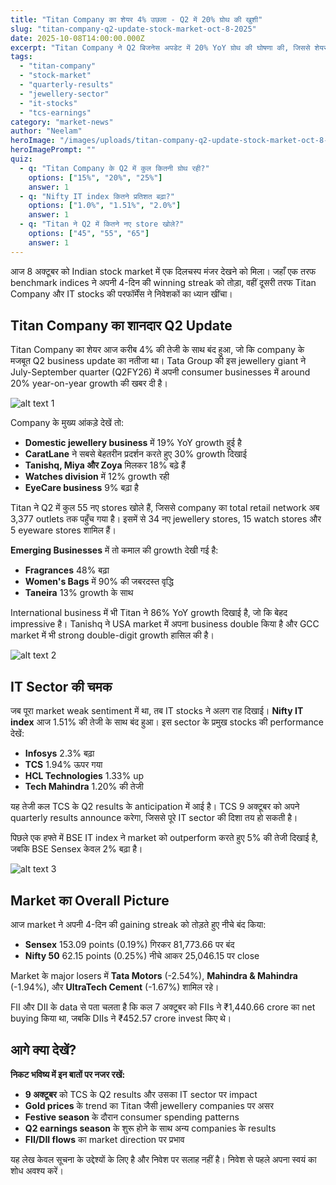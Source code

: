 ```yaml
---
title: "Titan Company का शेयर 4% उछला - Q2 में 20% ग्रोथ की खुशी"
slug: "titan-company-q2-update-stock-market-oct-8-2025"
date: 2025-10-08T14:00:00.000Z
excerpt: "Titan Company ने Q2 बिजनेस अपडेट में 20% YoY ग्रोथ की घोषणा की, जिससे शेयर 4% बढ़ा। IT sector भी चमका, लेकिन market ने 4-दिन की तेजी तोड़ी।"
tags:
  - "titan-company"
  - "stock-market"
  - "quarterly-results"
  - "jewellery-sector"
  - "it-stocks"
  - "tcs-earnings"
category: "market-news"
author: "Neelam"
heroImage: "/images/uploads/titan-company-q2-update-stock-market-oct-8-2025/hero-image.jpg"
heroImagePrompt: ""
quiz:
  - q: "Titan Company के Q2 में कुल कितनी ग्रोथ रही?"
    options: ["15%", "20%", "25%"]
    answer: 1
  - q: "Nifty IT index कितने प्रतिशत बढ़ा?"
    options: ["1.0%", "1.51%", "2.0%"]
    answer: 1
  - q: "Titan ने Q2 में कितने नए store खोले?"
    options: ["45", "55", "65"]
    answer: 1
---
```



आज 8 अक्टूबर को Indian stock market में एक दिलचस्प मंजर देखने को मिला। जहाँ एक तरफ benchmark indices ने अपनी 4-दिन की winning streak को तोड़ा, वहीं दूसरी तरफ Titan Company और IT stocks की परफॉर्मेंस ने निवेशकों का ध्यान खींचा।

## Titan Company का शानदार Q2 Update

Titan Company का शेयर आज करीब 4% की तेजी के साथ बंद हुआ, जो कि company के मजबूत Q2 business update का नतीजा था। Tata Group की इस jewellery giant ने July-September quarter (Q2FY26) में अपनी consumer businesses में around 20% year-on-year growth की खबर दी है।

![alt text 1](/images/uploads/titan-company-q2-update-stock-market-oct-8-2025/image1.png)

Company के मुख्य आंकड़े देखें तो:
- **Domestic jewellery business** में 19% YoY growth हुई है
- **CaratLane** ने सबसे बेहतरीन प्रदर्शन करते हुए 30% growth दिखाई
- **Tanishq, Miya और Zoya** मिलकर 18% बढ़े हैं
- **Watches division** में 12% growth रही
- **EyeCare business** 9% बढ़ा है

Titan ने Q2 में कुल 55 नए stores खोले हैं, जिससे company का total retail network अब 3,377 outlets तक पहुँच गया है। इसमें से 34 नए jewellery stores, 15 watch stores और 5 eyeware stores शामिल हैं।

**Emerging Businesses** में तो कमाल की growth देखी गई है:
- **Fragrances** 48% बढ़ा
- **Women's Bags** में 90% की जबरदस्त वृद्धि
- **Taneira** 13% growth के साथ

International business में भी Titan ने 86% YoY growth दिखाई है, जो कि बेहद impressive है। Tanishq ने USA market में अपना business double किया है और GCC market में भी strong double-digit growth हासिल की है।

![alt text 2](/images/uploads/titan-company-q2-update-stock-market-oct-8-2025/images2.png)

## IT Sector की चमक



जब पूरा market weak sentiment में था, तब IT stocks ने अलग राह दिखाई। **Nifty IT index** आज 1.51% की तेजी के साथ बंद हुआ। इस sector के प्रमुख stocks की performance देखें:
- **Infosys** 2.3% बढ़ा
- **TCS** 1.94% ऊपर गया
- **HCL Technologies** 1.33% up
- **Tech Mahindra** 1.20% की तेजी

यह तेजी कल TCS के Q2 results के anticipation में आई है। TCS 9 अक्टूबर को अपने quarterly results announce करेगा, जिससे पूरे IT sector की दिशा तय हो सकती है।

पिछले एक हफ्ते में BSE IT index ने market को outperform करते हुए 5% की तेजी दिखाई है, जबकि BSE Sensex केवल 2% बढ़ा है।

![alt text 3](/images/uploads/titan-company-q2-update-stock-market-oct-8-2025/image3.png)

## Market का Overall Picture

आज market ने अपनी 4-दिन की gaining streak को तोड़ते हुए नीचे बंद किया:
- **Sensex** 153.09 points (0.19%) गिरकर 81,773.66 पर बंद
- **Nifty 50** 62.15 points (0.25%) नीचे आकर 25,046.15 पर close

Market के major losers में **Tata Motors** (-2.54%), **Mahindra & Mahindra** (-1.94%), और **UltraTech Cement** (-1.67%) शामिल रहे।

FII और DII के data से पता चलता है कि कल 7 अक्टूबर को FIIs ने ₹1,440.66 crore का net buying किया था, जबकि DIIs ने ₹452.57 crore invest किए थे।

## आगे क्या देखें?

**निकट भविष्य में इन बातों पर नजर रखें:**
- **9 अक्टूबर** को TCS के Q2 results और उसका IT sector पर impact
- **Gold prices** के trend का Titan जैसी jewellery companies पर असर
- **Festive season** के दौरान consumer spending patterns
- **Q2 earnings season** के शुरू होने के साथ अन्य companies के results
- **FII/DII flows** का market direction पर प्रभाव

यह लेख केवल सूचना के उद्देश्यों के लिए है और निवेश पर सलाह नहीं है। निवेश से पहले अपना स्वयं का शोध अवश्य करें।
